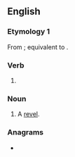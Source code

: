 ==English==

===Etymology 1===
From {{inh|en|enm|revelyng}}; equivalent to {{af|en|revel|-ing}}.

===Verb===
{{head|en|present participle}}

# {{present participle of|revel|lang=en|nocat=1}}

===Noun===
{{en-noun}}

# A [[revel]].

===Anagrams===
* {{anagrams|en|Levering|levering}}
